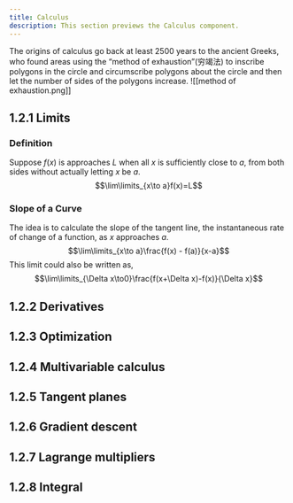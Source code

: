```yaml
---
title: Calculus
description: This section previews the Calculus component.
---
```


The origins of calculus go back at least 2500 years to the ancient Greeks, who found areas using the “method of exhaustion”(穷竭法) to inscribe polygons in the circle and circumscribe polygons about the circle and then let the number of sides of the polygons increase. 
![[method of exhaustion.png]]
## 1.2.1 Limits
### Definition
Suppose $f(x)$ is approaches $L$ when all $x$ is sufficiently close to $a$, from both sides without actually letting $x$ be $a$.
$$\lim\limits_{x\to a}f(x)=L$$

### Slope of a Curve
The idea is to calculate the slope of the tangent line, the instantaneous rate of change of a function, as $x$ approaches $a$.
$$\lim\limits_{x\to a}\frac{f(x) - f(a)}{x-a}$$
This limit could also be written as,
$$\lim\limits_{\Delta x\to0}\frac{f(x+\Delta x)-f(x)}{\Delta x}$$


## 1.2.2 Derivatives
## 1.2.3 Optimization
## 1.2.4 Multivariable calculus
## 1.2.5 Tangent planes
## 1.2.6 Gradient descent
## 1.2.7 Lagrange multipliers
## 1.2.8 Integral